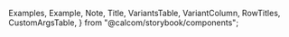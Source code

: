 
  Examples,
  Example,
  Note,
  Title,
  VariantsTable,
  VariantColumn,
  RowTitles,
  CustomArgsTable,
} from "@calcom/storybook/components";


<Meta title="Features/Events/Meta" component={EventDetails} />

<Title title="Event Meta" suffix="Brief" subtitle="Version 2.0 — Last Update: 12 Dec 2022" />

<Examples title="Combined event meta block">
  <div style={{ maxWidth: 300 }}>
    <Example title="Event Title">
      <EventTitle event={mockEvent} />
    </Example>
    <Example title="Event Details">
      <EventDetails event={mockEvent} />
    </Example>
  </div>
</Examples>

<Canvas>
  <Story name="All variants">
    <VariantsTable titles={["Event Meta Components"]} columnMinWidth={150}>
      <VariantRow variant="">
        <div style={{ maxWidth: 300 }}>
          <EventMembers
            users={[
              { name: "Pro example", username: "pro" },
              { name: "Team example", username: "team" },
            ]}
          />
          <EventTitle>Quick catch-up</EventTitle>
          <EventDetails event={mockEvent} />
        </div>
      </VariantRow>
    </VariantsTable>
  </Story>
</Canvas>
